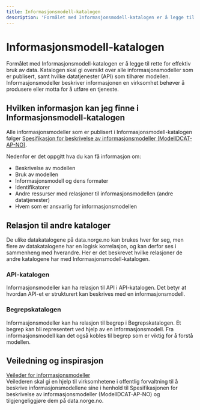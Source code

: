 ```yaml
---
title: Informasjonsmodell-katalogen
description: 'Formålet med Informasjonsmodell-katalogen er å legge til rette for effektiv bruk av data.'
---
```


# Informasjonsmodell-katalogen

<Ingress>
    Formålet med Informasjonsmodell-katalogen er å legge til rette for effektiv bruk av data. Katalogen skal gi oversikt
    over alle informasjonsmodeller som er publisert, samt hvilke datatjenester (API) som tilhører modellen.
    Informasjonsmodeller beskriver informasjonen en virksomhet behøver å produsere eller motta for å utføre en tjeneste.
</Ingress>

<AlertWithLinkButton
    text='Ønsker du å søke i Informasjonsmodell-katalogen?'
    button='Finn&nbsp;informasjons&shy;modeller&nbsp;→'
    link='/information-models'
/>

## Hvilken informasjon kan jeg finne i Informasjonsmodell-katalogen

Alle informasjonsmodeller som er publisert i Informasjonsmodell-katalogen følger [Spesifikasjon for beskrivelse av informasjonsmodeller (ModellDCAT-AP-NO)](https://data.norge.no/specification/modelldcat-ap-no#:~:text=Denne%20spesifikasjonen%2C%20ModellDCAT%2DAP%2D,tilknyttet%20datasett%20og%2Feller%20datatjenester.).

Nedenfor er det oppgitt hva du kan få informasjon om:

- Beskrivelse av modellen
- Bruk av modellen
- Informasjonsmodell og dens formater
- Identifikatorer
- Andre ressurser med relasjoner til informasjonsmodellen (andre datatjenester)
- Hvem som er ansvarlig for informasjonsmodellen

## Relasjon til andre kataloger

De ulike datakatalogene på data.norge.no kan brukes hver for seg, men flere av datakatalogene har en logisk korrelasjon, og kan derfor ses i sammenheng med hverandre. Her er det beskrevet hvilke relasjoner de andre katalogene har med Informasjonsmodell-katalogen.

### API-katalogen

Informasjonsmodeller kan ha relasjon til API i API-katalogen. Det betyr at hvordan API-et er strukturert kan beskrives med en informasjonsmodell.

### Begrepskatalogen

Informasjonsmodeller kan ha relasjon til begrep i Begrepskatalogen. Et begrep kan bli representert ved hjelp av en informasjonsmodell. Fra informasjonsmodell kan det også kobles til begrep som er viktig for å forstå modellen.

## Veiledning og inspirasjon

[Veileder for informasjonsmodeller](https://data.norge.no/guide/veileder-modelldcat-ap-no/)  
Veilederen skal gi en hjelp til virksomhetene i offentlig forvaltning til å beskrive informasjonsmodellene sine i henhold til Spesifikasjonen for beskrivelse av informasjonsmodeller (ModellDCAT-AP-NO) og tilgjengeliggjøre dem på data.norge.no.
